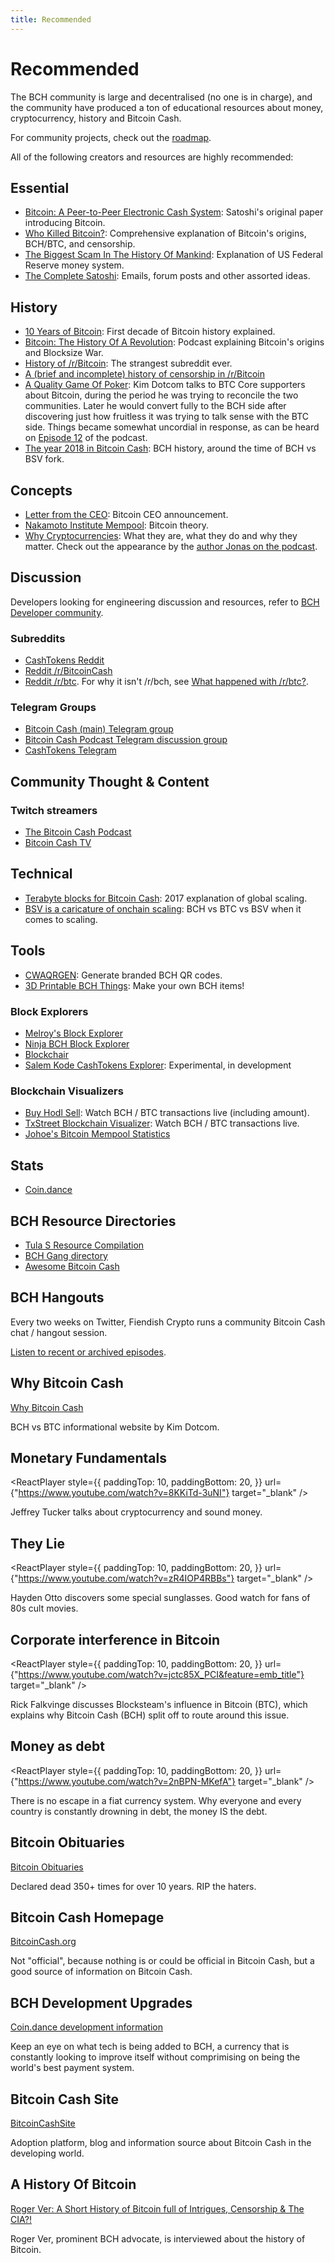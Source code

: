 ```yaml
---
title: Recommended
---
```



# Recommended

The BCH community is large and decentralised (no one is in charge), and the community have produced a ton of educational resources about money, cryptocurrency, history and Bitcoin Cash.

For community projects, check out the [roadmap](/roadmap).

All of the following creators and resources are highly recommended:

## Essential

- [Bitcoin: A Peer-to-Peer Electronic Cash System](/bitcoin.pdf): Satoshi's original paper introducing Bitcoin.
- [Who Killed Bitcoin?](https://www.youtube.com/watch?v=eafzIW52Rgc): Comprehensive explanation of Bitcoin's origins, BCH/BTC, and censorship.
- [The Biggest Scam In The History Of Mankind](https://www.youtube.com/watch?v=iFDe5kUUyT0): Explanation of US Federal Reserve money system.
- [The Complete Satoshi](https://satoshi.nakamotoinstitute.org/): Emails, forum posts and other assorted ideas.

## History

- [10 Years of Bitcoin](https://www.youtube.com/watch?v=-jUsSEOqZME): First decade of Bitcoin history explained.
- [Bitcoin: The History Of A Revolution](https://lbry.tv/@freedomain:b/crypto_roundtable_10_history_of_revolution:9): Podcast explaining Bitcoin's origins and Blocksize War.
- [History of /r/Bitcoin](https://read.cash/@CuriousTitmouse/history-of-rbitcoin-622951af): The strangest subreddit ever.
- [A (brief and incomplete) history of censorship in /r/Bitcoin](https://medium.com/@johnblocke/a-brief-and-incomplete-history-of-censorship-in-r-bitcoin-c85a290fe43)
- [A Quality Game Of Poker](https://www.youtube.com/watch?v=mvcZNSwQlRU): Kim Dotcom talks to BTC Core supporters about Bitcoin, during the period he was trying to reconcile the two communities. Later he would convert fully to the BCH side after discovering just how fruitless it was trying to talk sense with the BTC side. Things became somewhat uncordial in response, as can be heard on [Episode 12](/docs/12) of the podcast.
- [The year 2018 in Bitcoin Cash](https://read.cash/@Mr-Zwets/the-year-2018-in-bitcoin-cash-a9d8e67c#the-technical-excuses): BCH history, around the time of BCH vs BSV fork.

## Concepts

- [Letter from the CEO](https://falkvinge.net/wp-content/uploads/2017/11/letter-from-the-ceo.pdf): Bitcoin CEO announcement.
- [Nakamoto Institute Mempool](https://nakamotoinstitute.org/mempool/): Bitcoin theory.
- [Why Cryptocurrencies](https://whycryptocurrencies.com/): What they are, what they do and why they matter. Check out the appearance by the [author Jonas on the podcast](/docs/5).

## Discussion

Developers looking for engineering discussion and resources, refer to [BCH Developer community](/code#bch-developer-community).

### Subreddits

- [CashTokens Reddit](https://www.reddit.com/r/cashtokens/)
- [Reddit /r/BitcoinCash](https://reddit.com/r/BitcoinCash)
- [Reddit /r/btc](https://reddit.com/r/btc). For why it isn't /r/bch, see [What happened with /r/btc?](/faqs/Other/what-happened-with-rbtc).

### Telegram Groups

- [Bitcoin Cash (main) Telegram group](https://t.me/bchchannel)
- [Bitcoin Cash Podcast Telegram discussion group](https://t.me/thebitcoincashpodcast_discussion)
- [CashTokens Telegram](https://t.me/rcashtokens)

## Community Thought & Content

### Twitch streamers

- [The Bitcoin Cash Podcast](https://www.twitch.tv/videos/1769644272)
- [Bitcoin Cash TV](https://www.twitch.tv/bitcoincashtv)

## Technical

- [Terabyte blocks for Bitcoin Cash](http://blog.vermorel.com/journal/2017/12/17/terabyte-blocks-for-bitcoin-cash.html): 2017 explanation of global scaling.
- [BSV is a caricature of onchain scaling](https://read.cash/@Mr-Zwets/bsv-is-a-caricature-of-onchain-scaling-47b38dc9): BCH vs BTC vs BSV when it comes to scaling.

## Tools

- [CWAQRGEN](https://cwaqrgen.com/bch): Generate branded BCH QR codes.
- [3D Printable BCH Things](https://3dprintablethings.cash/): Make your own BCH items!

### Block Explorers

- [Melroy's Block Explorer](https://explorer.melroy.org/)
- [Ninja BCH Block Explorer](https://explorer.bch.ninja/)
- [Blockchair](https://blockchair.com)
- [Salem Kode CashTokens Explorer](https://explorer.salemkode.com/): Experimental, in development

### Blockchain Visualizers

- [Buy Hodl Sell](https://buyhodlsell.com/tx-watch): Watch BCH / BTC transactions live (including amount).
- [TxStreet Blockchain Visualizer](https://txstreet.com/v/bch-btc): Watch BCH / BTC transactions live.
- [Johoe's Bitcoin Mempool Statistics](https://jochen-hoenicke.de/queue/#BCH,3m,weight)

## Stats

- [Coin.dance](https://cash.coin.dance/blocks/transactions)

## BCH Resource Directories

- [Tula S Resource Compilation](https://read.cash/@tula_s/bitcoin-cash-meta-25d6f35e#earning-opportunities)
- [BCH Gang directory](https://bchgang.org/)
- [Awesome Bitcoin Cash](https://github.com/dsmurrell/awesome-bitcoin-cash)

## BCH Hangouts

Every two weeks on Twitter, Fiendish Crypto runs a community Bitcoin Cash chat / hangout session.

[Listen to recent or archived episodes](https://rss.com/podcasts/fiendishcrypto/).

## Why Bitcoin Cash

[Why Bitcoin Cash](https://whybitcoincash.com/)

BCH vs BTC informational website by Kim Dotcom.

## Monetary Fundamentals

<ReactPlayer
  style={{
    paddingTop: 10,
    paddingBottom: 20,
  }}
  url={"https://www.youtube.com/watch?v=8KKiTd-3uNI"}
  target="_blank"
/>

Jeffrey Tucker talks about cryptocurrency and sound money.

## They Lie

<ReactPlayer
  style={{
    paddingTop: 10,
    paddingBottom: 20,
  }}
  url={"https://www.youtube.com/watch?v=zR4IOP4RBBs"}
  target="_blank"
/>

Hayden Otto discovers some special sunglasses. Good watch for fans of 80s cult movies.

## Corporate interference in Bitcoin

<ReactPlayer
  style={{
    paddingTop: 10,
    paddingBottom: 20,
  }}
  url={"https://www.youtube.com/watch?v=jctc85X_PCI&feature=emb_title"}
  target="_blank"
/>

Rick Falkvinge discusses Blocksteam's influence in Bitcoin (BTC), which explains why Bitcoin Cash (BCH) split off to route around this issue.

## Money as debt

<ReactPlayer
  style={{
    paddingTop: 10,
    paddingBottom: 20,
  }}
  url={"https://www.youtube.com/watch?v=2nBPN-MKefA"}
  target="_blank"
/>

There is no escape in a fiat currency system. Why everyone and every country is constantly drowning in debt, the money IS the debt.

## Bitcoin Obituaries

[Bitcoin Obituaries](https://99bitcoins.com/bitcoin-obituaries/)

Declared dead 350+ times for over 10 years. RIP the haters.

## Bitcoin Cash Homepage

[BitcoinCash.org](https://bitcoincash.org/)

Not "official", because nothing is or could be official in Bitcoin Cash, but a good source of information on Bitcoin Cash.

## BCH Development Upgrades

[Coin.dance development information](https://cash.coin.dance/development)

Keep an eye on what tech is being added to BCH, a currency that is constantly looking to improve itself without comprimising on being the world's best payment system.

## Bitcoin Cash Site

[BitcoinCashSite](https://bitcoincashsite.com/)

Adoption platform, blog and information source about Bitcoin Cash in the developing world.

## A History Of Bitcoin

[Roger Ver: A Short History of Bitcoin full of Intrigues, Censorship & The CIA?!](https://www.youtube.com/watch?v=r6-yBOC9oIs)

Roger Ver, prominent BCH advocate, is interviewed about the history of Bitcoin.
